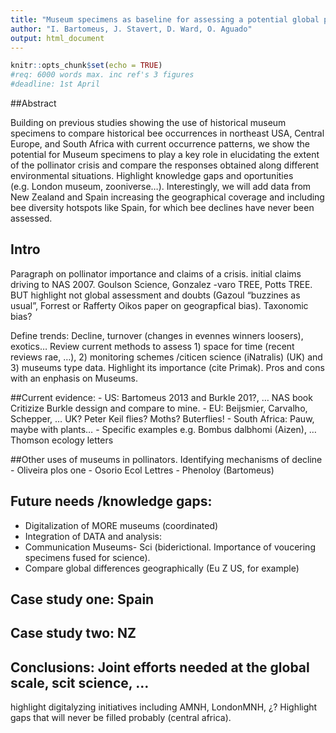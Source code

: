 ```yaml
---
title: "Museum specimens as baseline for assessing a potential global pollinator crisis"
author: "I. Bartomeus, J. Stavert, D. Ward, O. Aguado"
output: html_document
---
```


```r
knitr::opts_chunk$set(echo = TRUE)
#req: 6000 words max. inc ref's 3 figures
#deadline: 1st April
```

##Abstract


Building on previous studies showing the use of historical museum specimens to compare historical bee occurrences in northeast USA, Central Europe, and South Africa with current occurrence patterns, we show the potential for Museum specimens to play a key role in elucidating the extent of the pollinator crisis and compare the responses obtained along different environmental situations. Highlight knowledge gaps and oportunities (e.g. London museum, zooniverse...). Interestingly, we will add data from New Zealand and Spain increasing the geographical coverage and including bee diversity hotspots like Spain, for which bee declines have never been assessed.


## Intro

Paragraph on pollinator importance and claims of a crisis. initial claims driving to NAS 2007.  Goulson Science, Gonzalez -varo TREE, Potts TREE. BUT highlight not global assessment and doubts (Gazoul "buzzines as usual", Forrest or Rafferty Oikos paper on geograpfical bias). Taxonomic bias?

Define trends: Decline, turnover (changes in evennes winners loosers), exotics... Review current methods to assess 1) space for time (recent reviews rae, ...), 2) monitoring schemes /citicen science (iNatralis) (UK) and 3) museums type data. Highlight its importance (cite Primak). Pros and cons with an enphasis on Museums. 

##Current evidence:
- US: Bartomeus 2013 and Burkle 201?, ... NAS book Critizize Burkle dessign and compare to mine.
- EU: Beijsmier, Carvalho, Schepper, ... UK? Peter Keil flies? Moths? Buterflies!
- South Africa: Pauw, maybe with plants...
- Specific examples e.g. Bombus dalbhomi (Aizen), ... Thomson ecology letters

##Other uses of museums in pollinators. Identifying mechanisms of decline
- Oliveira plos one 
- Osorio Ecol Lettres
- Phenoloy (Bartomeus)

## Future needs /knowledge gaps:
- Digitalization of MORE museums (coordinated)
- Integration of DATA and analysis:
- Communication Museums- Sci (biderictional. Importance of voucering specimens fused for science).
- Compare global differences geographically (Eu Z US, for example)


## Case study one: Spain

## Case study two: NZ

## Conclusions: Joint efforts needed at the global scale, scit science, ...

highlight digitalyzing initiatives including AMNH, LondonMNH, ¿? Highlight gaps that will never be filled probably (central africa).
